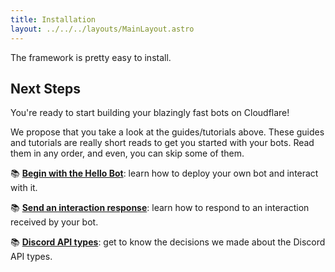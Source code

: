 ```yaml
---
title: Installation
layout: ../../../layouts/MainLayout.astro
---
```


The framework is pretty easy to install.

<PackageToggler client:load/>


## Next Steps

You're ready to start building your blazingly fast bots on Cloudflare!

We propose that you take a look at the guides/tutorials above.
These guides and tutorials are really short reads to get you started with your bots.
Read them in any order, and even, you can skip some of them.

📚 [**Begin with the Hello Bot**](/en/learn/tutorials/hello-bot): learn how to deploy your own bot and interact with it.

📚 [**Send an interaction response**](/en/learn/guides/reply-on-command): learn how to respond to an interaction received by your bot.

📚 [**Discord API types**](/en/learn/api-types/types): get to know the decisions we made about the Discord API types.
